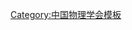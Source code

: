 {{Navbox
| name   = 中国物理学会第一届理事会
| title  = [[中国物理学会]]第一届理事会
| above  = 1951年8月－1963年8月
| bodyclass = hlist
| group1 = 理事长
| list1  = [[周培源]]
| group2 = 副理事长
| list2  = [[錢三強]]
| group3 = 秘书
| list3  = [[陆学善]]
| group4 = 会计
| list4  = [[毛鹤龄]]
| group5 = 常务理事
| list5  = 
* [[周培源]]
* [[錢三強]]
* [[吴有训]]
* [[叶企孙]]
* [[于光遠]]
* [[毛鹤龄]]
* [[陆学善]]
* [[严济慈]]
* [[江安才]]
| group6 = 理事
| list6  = 
* [[周培源]]
* [[錢三強]]
* [[吴有训]]
* [[叶企孙]]
* [[于光遠]]
* [[杨肇燫]]
* [[毛鹤龄]]
* [[陆学善]]
* [[严济慈]]
* [[江安才]]
* [[周同庆]]
* [[郭贻诚]]
* [[丁绪宝]]
* [[胡梅轩]]
* [[冯秉铨]]
* [[吴元海]]
* [[霍秉权]]
* [[吕大元]]
* [[郑衍芬]]
* [[张其濬]]
* [[吕劼恒]]
}}<noinclude>
{{collapsible option}}
[[Category:中国物理学会模板]]
</noinclude>